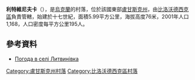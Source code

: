 {{coord|49|18|40|N|39|26|29|E|scale:100000|display=title}}

'''利特維尼夫卡'''（{{lang-uk|Литвинівка}}），是[[烏克蘭|烏克蘭]]的村落，位於該國東部[[盧甘斯克州|盧甘斯克州]]，由[[比洛沃德西克區|比洛沃德西克區]]負責管轄，始建於十七世紀，面積5.99平方公里，海拔高度76米，2001年人口1,168，人口密度每平方公里195人。

==參考資料==
* [http://weather.in.ua/ua/lyganskaja/13493 Погода в селі Литвинівка] {{Wayback|url=http://weather.in.ua/ua/lyganskaja/13493 |date=20200809121041 }}

{{DEFAULTSORT:Литвинівка}}
[[Category:盧甘斯克州村落|Category:盧甘斯克州村落]]
[[Category:比洛沃德西克區村落|Category:比洛沃德西克區村落]]


{{Luhansk-geo-stub}}